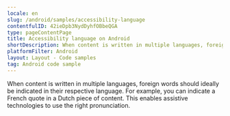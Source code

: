 ```yaml
---
locale: en
slug: /android/samples/accessibility-language
contentfulID: 42ieDpb3NydDyhfOBbeQGA
type: pageContentPage
title: Accessibility language on Android
shortDescription: When content is written in multiple languages, foreign words should ideally be indicated in their respective language.
platformFilter: Android
layout: Layout - Code samples
tag: Android code sample
---
```


When content is written in multiple languages, foreign words should ideally be indicated in their respective language. For example, you can indicate a French quote in a Dutch piece of content. This enables assistive technologies to use the right pronunciation.

<CodeSample id="accessibility-language" locale="en" platform="android"/>